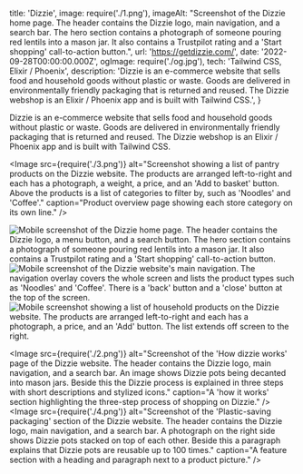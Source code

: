   title: 'Dizzie',
  image: require('./1.png'),
  imageAlt: "Screenshot of the Dizzie home page. The header contains the Dizzie logo, main navigation, and a search bar. The hero section contains a photograph of someone pouring red lentils into a mason jar. It also contains a Trustpilot rating and a 'Start shopping' call-to-action button.",
  url: 'https://getdizzie.com/',
  date: '2022-09-28T00:00:00.000Z',
  ogImage: require('./og.jpg'),
  tech: 'Tailwind CSS, Elixir / Phoenix',
  description: 'Dizzie is an e-commerce website that sells food and household goods without plastic or waste. Goods are delivered in environmentally friendly packaging that is returned and reused. The Dizzie webshop is an Elixir / Phoenix app and is built with Tailwind CSS.',
}

<Intro title="An online grocery store for waste-free shopping.">

Dizzie is an e-commerce website that sells food and household goods without plastic or waste. Goods are delivered in environmentally friendly packaging that is returned and reused. The Dizzie webshop is an Elixir / Phoenix app and is built with Tailwind CSS.

</Intro>

<Image src={require('./3.png')} alt="Screenshot showing a list of pantry products on the Dizzie website. The products are arranged left-to-right and each has a photograph, a weight, a price, and an 'Add to basket' button. Above the products is a list of categories to filter by, such as 'Noodles' and 'Coffee'." caption="Product overview page showing each store category on its own line." />

<Mobile caption="The Dizzie website and shipping experience on mobile devices.">
  <Image src={require('./5.png')} alt="Mobile screenshot of the Dizzie home page. The header contains the Dizzie logo, a menu button, and a search button. The hero section contains a photograph of someone pouring red lentils into a mason jar. It also contains a Trustpilot rating and a 'Start shopping' call-to-action button." />
  <Image src={require('./6.png')} alt="Mobile screenshot of the Dizzie website's main navigation. The navigation overlay covers the whole screen and lists the product types such as 'Noodles' and 'Coffee'. There is a 'back' button and a 'close' button at the top of the screen." />
  <Image src={require('./7.png')} alt="Mobile screenshot showing a list of household products on the Dizzie website. The products are arranged left-to-right and each has a photograph, a price, and an 'Add' button. The list extends off screen to the right." />
</Mobile>

<Image src={require('./2.png')} alt="Screenshot of the 'How dizzie works' page of the Dizzie website. The header contains the Dizzie logo, main navigation, and a search bar. An image shows Dizzie pots being decanted into mason jars. Beside this the Dizzie process is explained in three steps with short descriptions and stylized icons." caption="A 'how it works' section highlighting the three-step process of shopping on Dizzie." />
<Image src={require('./4.png')} alt="Screenshot of the 'Plastic-saving packaging' section of the Dizzie website. The header contains the Dizzie logo, main navigation, and a search bar. A photograph on the right side shows Dizzie pots stacked on top of each other. Beside this a paragraph explains that Dizzie pots are reusable up to 100 times." caption="A feature section with a heading and paragraph next to a product picture." />

